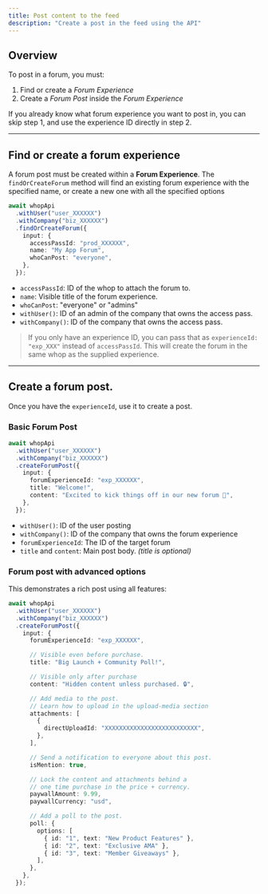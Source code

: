 ```yaml
---
title: Post content to the feed
description: "Create a post in the feed using the API"
---
```


## Overview

To post in a forum, you must:

1. Find or create a _Forum Experience_
2. Create a _Forum Post_ inside the _Forum Experience_

<Info>
  If you already know what forum experience you want to post in, you can skip
  step 1, and use the experience ID directly in step 2.
</Info>

---

## Find or create a forum experience

A forum post must be created within a **Forum Experience**.
The `findOrCreateForum` method will find an existing forum experience with the specified name,
or create a new one with all the specified options

```typescript
await whopApi
  .withUser("user_XXXXXX")
  .withCompany("biz_XXXXXX")
  .findOrCreateForum({
    input: {
      accessPassId: "prod_XXXXXX",
      name: "My App Forum",
      whoCanPost: "everyone",
    },
  });
```

- `accessPassId`: ID of the whop to attach the forum to.
- `name`: Visible title of the forum experience.
- `whoCanPost`: "everyone" or "admins"
- `withUser()`: ID of an admin of the company that owns the access pass.
- `withCompany()`: ID of the company that owns the access pass.

> If you only have an experience ID, you can pass that as `experienceId: "exp_XXX"` instead of `accessPassId`.
> This will create the forum in the same whop as the supplied experience.

---

## Create a forum post.

Once you have the `experienceId`, use it to create a post.

### Basic Forum Post

```ts
await whopApi
  .withUser("user_XXXXXX")
  .withCompany("biz_XXXXXX")
  .createForumPost({
    input: {
      forumExperienceId: "exp_XXXXXX",
      title: "Welcome!",
      content: "Excited to kick things off in our new forum 🎉",
    },
  });
```

- `withUser()`: ID of the user posting
- `withCompany()`: ID of the company that owns the forum experience
- `forumExperienceId`: The ID of the target forum
- `title` and `content`: Main post body. _(title is optional)_

### Forum post with advanced options

This demonstrates a rich post using all features:

```ts
await whopApi
  .withUser("user_XXXXXX")
  .withCompany("biz_XXXXXX")
  .createForumPost({
    input: {
      forumExperienceId: "exp_XXXXXX",

      // Visible even before purchase.
      title: "Big Launch + Community Poll!",

      // Visible only after purchase
      content: "Hidden content unless purchased. 🔒",

      // Add media to the post.
      // Learn how to upload in the upload-media section
      attachments: [
        {
          directUploadId: "XXXXXXXXXXXXXXXXXXXXXXXXXX",
        },
      ],

      // Send a notification to everyone about this post.
      isMention: true,

      // Lock the content and attachments behind a
      // one time purchase in the price + currency.
      paywallAmount: 9.99,
      paywallCurrency: "usd",

      // Add a poll to the post.
      poll: {
        options: [
          { id: "1", text: "New Product Features" },
          { id: "2", text: "Exclusive AMA" },
          { id: "3", text: "Member Giveaways" },
        ],
      },
    },
  });
```
